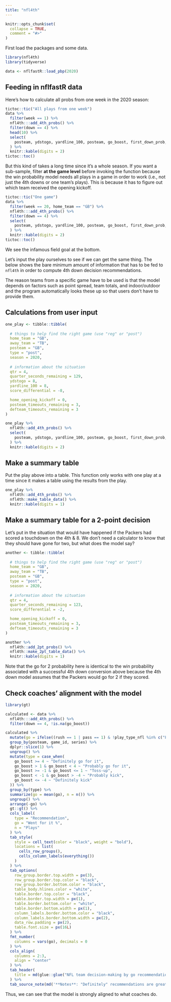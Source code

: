 ```yaml
---
title: "nfl4th"
---
```


```r
knitr::opts_chunk$set(
  collapse = TRUE,
  comment = "#>"
)
```

First load the packages and some data.
```r
library(nfl4th)
library(tidyverse)

data <- nflfastR::load_pbp(2020)
```

## Feeding in nflfastR data
Here's how to calculate all probs from one week in the 2020 season:
```r
tictoc::tic("All plays from one week")
data %>%
  filter(week == 1) %>%
  nfl4th:::add_4th_probs() %>%
  filter(down == 4) %>%
  head(10) %>%
  select(
    posteam, ydstogo, yardline_100, posteam, go_boost, first_down_prob, wp_fail, wp_succeed, go_wp, fg_make_prob, miss_fg_wp, make_fg_wp, fg_wp, punt_wp
  ) %>%
  knitr::kable(digits = 2)
tictoc::toc()
```

But this kind of takes a long time since it's a whole season. If you want a sub-sample, filter **at the game level** before invoking the function because the win probability model needs all plays in a game in order to work (i.e., not just the 4th downs or one team's plays). This is because it has to figure out which team received the opening kickoff.

```r
tictoc::tic("One game")
data %>%
  filter(week == 20, home_team == "GB") %>%
  nfl4th:::add_4th_probs() %>%
  filter(down == 4) %>%
  select(
    posteam, ydstogo, yardline_100, posteam, go_boost, first_down_prob, wp_fail, wp_succeed, go_wp, fg_make_prob, miss_fg_wp, make_fg_wp, fg_wp, punt_wp
  ) %>%
  knitr::kable(digits = 2)
tictoc::toc()
```

We see the infamous field goal at the bottom.

Let's input the play ourselves to see if we can get the same thing. The below shows the bare minimum amount of information that has to be fed to `nfl4th` in order to compute 4th down decision recommendations.

The reason teams from a specific game have to be used is that the model depends on factors such as point spread, team totals, and indoor/outdoor and the program automatically looks these up so that users don't have to provide them.

## Calculations from user input
```r
one_play <- tibble::tibble(
  
  # things to help find the right game (use "reg" or "post")
  home_team = "GB",
  away_team = "TB",
  posteam = "GB",
  type = "post",
  season = 2020,
  
  # information about the situation
  qtr = 4,
  quarter_seconds_remaining = 129,
  ydstogo = 8,
  yardline_100 = 8,
  score_differential = -8,

  home_opening_kickoff = 0,
  posteam_timeouts_remaining = 3,
  defteam_timeouts_remaining = 3
)

one_play %>%
  nfl4th::add_4th_probs() %>%
  select(
    posteam, ydstogo, yardline_100, posteam, go_boost, first_down_prob, wp_fail, wp_succeed, go_wp, fg_make_prob, miss_fg_wp, make_fg_wp, fg_wp, punt_wp
  ) %>%
  knitr::kable(digits = 2)
```

## Make a summary table

Put the play above into a table. This function only works with one play at a time since it makes a table using the results from the play.

```r
one_play %>%
  nfl4th::add_4th_probs() %>%
  nfl4th::make_table_data() %>%
  knitr::kable(digits = 1)
```

## Make a summary table for a 2-point decision

Let's put in the situation that would have happened if the Packers had scored a touchdown on the 4th & 8. We don't need a calculator to know that they should have gone for two, but what does the model say?

```r
another <- tibble::tibble(
  
  # things to help find the right game (use "reg" or "post")
  home_team = "GB",
  away_team = "TB",
  posteam = "GB",
  type = "post",
  season = 2020,
  
  # information about the situation
  qtr = 4,
  quarter_seconds_remaining = 123,
  score_differential = -2,

  home_opening_kickoff = 0,
  posteam_timeouts_remaining = 3,
  defteam_timeouts_remaining = 3
)

another %>%
  nfl4th::add_2pt_probs() %>%
  nfl4th::make_2pt_table_data() %>%
  knitr::kable(digits = 1)
```

Note that the go for 2 probability here is identical to the win probability associated with a successful 4th down conversion above because the 4th down model assumes that the Packers would go for 2 if they scored.

## Check coaches' alignment with the model

```r
library(gt)

calculated <- data %>%
  nfl4th:::add_4th_probs() %>%
  filter(down == 4, !is.na(go_boost)) 
```

```r
calculated %>%
  mutate(go = ifelse((rush == 1 | pass == 1) & !play_type_nfl %in% c("PUNT", "FIELD_GOAL"), 100, 0)) %>%
  group_by(posteam, game_id, series) %>%
  dplyr::slice(1) %>%
  ungroup() %>%
  mutate(type = case_when(
    go_boost >= 4 ~ "Definitely go for it",
    go_boost > 1 & go_boost < 4 ~ "Probably go for it",
    go_boost >= -1 & go_boost <= 1 ~ "Toss-up",
    go_boost < -1 & go_boost > -4 ~ "Probably kick",
    go_boost <= -4 ~ "Definitely kick"
  )) %>%
  group_by(type) %>%
  summarize(go = mean(go), n = n()) %>%
  ungroup() %>%
  arrange(-go) %>%
  gt::gt() %>%
  cols_label(
    type = "Recommendation",
    go = "Went for it %",
    n = "Plays"
  ) %>%
  tab_style(
    style = cell_text(color = "black", weight = "bold"),
    locations = list(
      cells_row_groups(),
      cells_column_labels(everything())
    )
  ) %>% 
  tab_options(
    row_group.border.top.width = px(3),
    row_group.border.top.color = "black",
    row_group.border.bottom.color = "black",
    table_body.hlines.color = "white",
    table.border.top.color = "black",
    table.border.top.width = px(1),
    table.border.bottom.color = "white",
    table.border.bottom.width = px(1),
    column_labels.border.bottom.color = "black",
    column_labels.border.bottom.width = px(2),
    data_row.padding = px(2),
    table.font.size = px(16L)
  ) %>%
  fmt_number(
    columns = vars(go), decimals = 0
  ) %>%
  cols_align(
    columns = 2:3,
    align = "center"
  ) %>% 
  tab_header(
    title = md(glue::glue("NFL team decision-making by go recommendation, 2020"))
  ) %>%
  tab_source_note(md('**Notes**: "Definitely" recommendations are greater than 4 percentage point advantage,<br> "probably" 1-4 percentage points'))

```

Thus, we can see that the model is strongly aligned to what coaches do.
